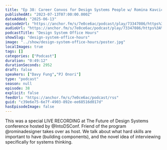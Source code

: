 ```yaml
---
title: "Ep 38: Career Convos for Design Systems People w/ Romina Kavcic"
publishedAt: "2023-07-13T07:00:00.000Z"
dateAdded: "2025-06-13"
episodeUrl: "https://anchor.fm/s/7e0ce6ac/podcast/play/73347086/https%3A%2F%2Fd3ctxlq1ktw2nl.cloudfront.net%2Fstaging%2F2023-6-13%2Fc04c1489-c27c-4488-0083-7eb005923b6e.mp3"
audioUrl: "https://anchor.fm/s/7e0ce6ac/podcast/play/73347086/https%3A%2F%2Fd3ctxlq1ktw2nl.cloudfront.net%2Fstaging%2F2023-6-13%2Fc04c1489-c27c-4488-0083-7eb005923b6e.mp3"
podcastTitle: "Design System Office Hours"
showSlug: "design-system-office-hours"
image: "../show/design-system-office-hours/poster.jpg"
localImages: true
tags: []
categories: ["Podcast"]
duration: "0:49:12"
durationSeconds: 2952
draft: false
speakers: ["Davy Fung","PJ Onori"]
type: "podcast"
season: null
episode: 38
explicit: false
feedUrl: "https://anchor.fm/s/7e0ce6ac/podcast/rss"
guid: "c39e6e75-6e7f-4903-892e-ee68516d017d"
hasEpisodeImage: false
---
```

This was a special LIVE RECORDING at The Future of Design Systems conference hosted by @IntoDSConf. Friend of the program @rominadesigner takes over as host. We talk about what hard skills are important to have (building components), and the novel idea of interviewing specifically for systems thinking.
